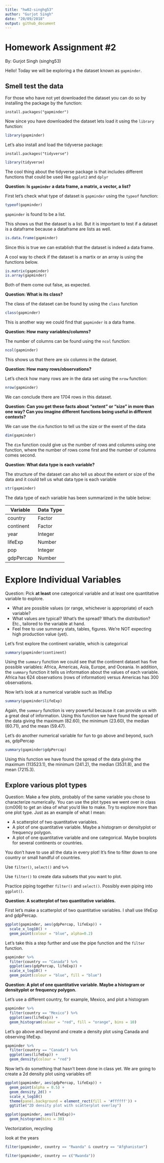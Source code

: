 ```yaml
---
title: "hw02-singhg53"
author: "Gurjot Singh"
date: "20/09/2018"
output: github_document
---
```


# Homework Assignment #2
By: Gurjot Singh (singhg53)

Hello! Today we will be exploring a the dataset known as `gapminder`.

## Smell test the data

For those who have not yet downloaded the dataset you can do so by installing the package by the function:

`install.packages("gapminder")`

Now since you have downloaded the dataset lets load it using the `library` function:

```r
library(gapminder)
```

Let's also install and load the tidyverse package:

`install.packages("tidyverse")`

```r
library(tidyverse)
```

The cool thing about the tidyverse package is that includes different functions that could be used like `ggplot2` and `dplyr`

**Question: Is `gapminder` a data frame, a matrix, a vector, a list?**

First let's check what type of dataset is `gapminder` using the `typeof` function:

```r
typeof(gapminder)
```

`gapminder` is found to be a list.

This shows us that the dataset is a list. But it is important to test if a dataset is a dataframe because a dataframe are lists as well.

```r
is.data.frame(gapminder)
```

Since this is true we can establish that the dataset is indeed a data frame.

A cool way to check if the dataset is a martix or an array is using the functions below.

```r
is.matrix(gapminder)
is.array(gapminder)
```

Both of them come out false, as expected.

**Question: What is its class?**

The class of the dataset can be found by using the `class` function

```r
class(gapminder)
```

This is another way we could find that `gapminder` is a data frame.

**Question: How many variables/columns?**

The number of columns can be found using the `ncol` function:

```r
ncol(gapminder)
```

This shows us that there are six columns in the dataset.

**Question: How many rows/observations?**

Let's check how many rows are in the data set using the `nrow` function:

```r
nrow(gapminder)
```

We can conclude there are 1704 rows in this dataset.

**Question: Can you get these facts about “extent” or “size” in more than one way? Can you imagine different functions being useful in different contexts?**

We can use the `dim` function to tell us the size or the exent of the data

```r
dim(gapminder)
```

The `dim` function could give us the number of rows and columns using one function, where the number of rows come first and the number of columns comes second.

**Question: What data type is each variable?**

The structure of the dataset can also tell us about the extent or size of the data and it could tell us what data type is each variable

```r
str(gapminder)
```

The data type of each variable has been summarized in the table below:

|    **Variable**      |    **Data Type** |
|----------------------|------------------|
|       country        |     Factor       |
|       continent      |     Factor       |
|        year          |     Integer      |
|       lifeExp        |     Number       |
|        pop           |    Integer       |
|       gdpPercap      |     Number       |

# Explore Individual Variables

Question: Pick **at least** one categorical variable and at least one quantitative
variable to explore.

  - What are possible values (or range, whichever is appropriate) of
    each variable?
  - What values are typical? What’s the spread? What’s the distribution?
    Etc., tailored to the variable at hand.
  - Feel free to use summary stats, tables, figures. We’re NOT expecting
    high production value (yet).

Let's first explore the continent variable, which is categorical

```r
summary(gapminder$continent)
```

Using the `summary` function we could see that the continent dataset has five possible variables: Africa, Americas, Asia, Europe, and Oceania. In addition, the `summary` function it tells us information about the values of each variable. Africa has 624 observations (rows of information) versus Americas has 300 observations.

Now let's look at a numerical variable such as lifeExp

```r
summary(gapminder$lifeExp)
```

Again, the `summary` function is very powerful because it can provide us with a great deal of information. Using this function we have found the spread of the data giving the maximum (82.60), the minimum (23.60), the median (60.71), and the mean (59.47).

Let's do another numerical variable for fun to go above and beyond, such as, gdpPercap

```r
summary(gapminder$gdpPercap)
```

Using this function we have found the spread of the data giving the maximum (113523.1), the minimum (241.2), the median (3531.8), and the mean (7215.3).

## Explore various plot types

Question: Make a few plots, probably of the same variable you chose to
characterize numerically. You can use the plot types we went over in
class (cm006) to get an idea of what you’d like to make. Try to explore
more than one plot type. Just as an example of what I mean:

  - A scatterplot of two quantitative variables.
  - A plot of one quantitative variable. Maybe a histogram or
    densityplot or frequency polygon.
  - A plot of one quantitative variable and one categorical. Maybe
    boxplots for several continents or countries.

You don’t have to use all the data in every plot\! It’s fine to filter
down to one country or small handful of countries.

Use `filter()`, `select()` and `%>%`

Use `filter()` to create data subsets that you want to plot.

Practice piping together `filter()` and `select()`. Possibly even piping
into `ggplot()`.

**Question: A scatterplot of two quantitative variables.**

First let's make a scatterplot of two quantitative variables. I shall use lifeExp and gdpPercap.

```r
ggplot(gapminder, aes(gdpPercap, lifeExp)) +
  scale_x_log10() +
  geom_point(colour = "blue", alpha=0.2)
```

Let's take this a step further and use the pipe function and the `filter` function.

```r
gapminder %>%
  filter(country == "Canada") %>%
  ggplot(aes(gdpPercap, lifeExp)) +
  scale_x_log10() +
  geom_point(colour = "blue", fill = "blue")
```

**Question: A plot of one quantitative variable. Maybe a histogram or densityplot or frequency polygon.**

Let's use a different country, for example, Mexico, and plot a histogram

```r
gapminder %>%
  filter(country == "Mexico") %>%
  ggplot(aes(lifeExp)) +
  geom_histogram(colour = "red", fill = "orange", bins = 10)
```

Let's go above and beyond and create a density plot using Canada and observing lifeExp.

```r
gapminder %>%
  filter(country == "Canada") %>%
  ggplot(aes(lifeExp)) +
  geom_density(colour = "red")
```

Now let's do something that hasn't been done in class yet. We are going to create a 2d density plot using variables of!

```r
ggplot(gapminder, aes(gdpPercap, lifeExp)) +
  geom_point(alpha = 0.5) + 
  geom_density_2d() + 
  scale_x_log10()
  theme(panel.background = element_rect(fill = '#ffffff')) + 
  ggtitle("2D density plot with scatterplot overlay")
```



```r
ggplot(gapminder, aes(lifeExp))+
  geom_histogram(bins = 30)
```









Vectorization, recycling

look at the years

```r
filter(gapminder, country == "Rwanda" & country == "Afghanistan")
```








```r
filter(gapminder, country == c("Rwanda"))
```


